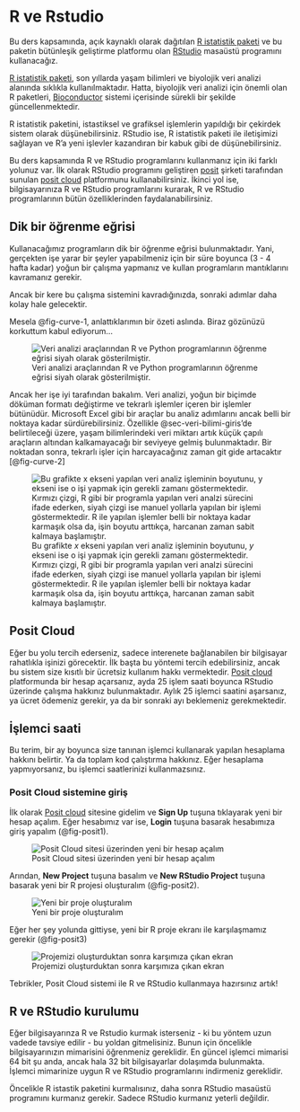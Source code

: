 # R ve Rstudio {#sec-sistem}

Bu ders kapsamında, açık kaynaklı olarak dağıtılan [R istatistik paketi](https://www.r-project.org/) ve bu paketin bütünleşik geliştirme platformu olan [RStudio](https://posit.co/download/rstudio-desktop/) masaüstü programını kullanacağız.

[R istatistik paketi](https://www.r-project.org/), son yıllarda yaşam bilimleri ve biyolojik veri analizi alanında sıklıkla kullanılmaktadır. Hatta, biyolojik veri analizi için önemli olan R paketleri, [Bioconductor](https://www.bioconductor.org/) sistemi içerisinde sürekli bir şekilde güncellenmektedir.

R istatistik paketini, istastiksel ve grafiksel işlemlerin yapıldığı bir çekirdek sistem olarak düşünebilirsiniz. RStudio ise, R istatistik paketi ile iletişimizi sağlayan ve R'a yeni işlevler kazandıran bir kabuk gibi de düşünebilirsiniz.

Bu ders kapsamında R ve RStudio programlarını kullanmanız için iki farklı yolunuz var. İlk olarak RStudio programını geliştiren [posit](https://posit.co/) şirketi tarafından sunulan [posit cloud](https://posit.co/products/cloud/cloud/) platformunu kullanabilirsiniz. İkinci yol ise, bilgisayarınıza R ve RStudio programlarını kurarak, R ve RStudio programlarının bütün özelliklerinden faydalanabilirsiniz.

## Dik bir öğrenme eğrisi

Kullanacağımız programların dik bir öğrenme eğrisi bulunmaktadır. Yani, gerçekten işe yarar bir şeyler yapabilmeniz için bir süre boyunca (3 - 4 hafta kadar) yoğun bir çalışma yapmanız ve kullan programların mantıklarını kavramanız gerekir. 

Ancak bir kere bu çalışma sistemini kavradığınızda, sonraki adımlar daha kolay hale gelecektir.

Mesela @fig-curve-1, anlattıklarımın bir özeti aslında. Biraz gözünüzü korkuttum kabul ediyorum...

![Veri analizi araçlarından R ve Python programlarının öğrenme eğrisi siyah olarak gösterilmiştir.](images/learning-curve-1.png){#fig-curve-1}

Ancak her işe iyi tarafından bakalım. Veri analizi, yoğun bir biçimde döküman formatı değiştirme ve tekrarlı işlemler içeren bir işlemler bütünüdür. Microsoft Excel gibi bir araçlar bu analiz adımlarını ancak belli bir noktaya kadar sürdürebilirsiniz. Özellikle @sec-veri-bilimi-giris'de belirtileceği üzere, yaşam bilimlerindeki veri miktarı artık küçük çapılı araçların altından kalkamayacağı bir seviyeye gelmiş bulunmaktadır. Bir noktadan sonra, tekrarlı işler için harcayacağınız zaman git gide artacaktır [@fig-curve-2]

![Bu grafikte $x$ ekseni yapılan veri analiz işleminin boyutunu, $y$ ekseni ise o işi yapmak için gerekli zamanı göstermektedir. Kırmızı çizgi, R gibi bir programla yapılan veri analzi sürecini ifade ederken, siyah çizgi ise manuel yollarla yapılan bir işlemi göstermektedir. R ile yapılan işlemler belli bir noktaya kadar karmaşık olsa da, işin boyutu arttıkça, harcanan zaman sabit kalmaya başlamıştır.](images/learning-curve-2.png){#fig-curve-2}

## Posit Cloud

Eğer bu yolu tercih ederseniz, sadece interenete bağlanabilen bir bilgisayar rahatlıkla işinizi görecektir. İlk başta bu yöntemi tercih edebilirsiniz, ancak bu sistem size kısıtlı bir ücretsiz kullanım hakkı vermektedir. [Posit cloud](https://posit.co/products/cloud/cloud/) platformunda bir hesap açarsanız, ayda 25 işlem saati boyunca RStudio üzerinde çalışma hakkınız bulunmaktadır. Aylık 25 işlemci saatini aşarsanız, ya ücret ödemeniz gerekir, ya da bir sonraki ayı beklemeniz gerekmektedir.

:::{.callout-note}
## İşlemci saati

Bu terim, bir ay boyunca size tanınan işlemci kullanarak yapılan hesaplama hakkını belirtir. Ya da toplam kod çalıştırma hakkınız. Eğer hesaplama yapmıyorsanız, bu işlemci saatlerinizi kullanmazsınız.
:::

### Posit Cloud sistemine giriş

İlk olarak [Posit cloud](https://posit.co/products/cloud/cloud/) sitesine gidelim ve **Sign Up** tuşuna tıklayarak yeni bir hesap açalım. Eğer hesabımız var ise, **Login** tuşuna basarak hesabımıza giriş yapalım (@fig-posit1).

![Posit Cloud sitesi üzerinden yeni bir hesap açalım](images/posit1.png){#fig-posit1}

Arından, **New Project** tuşuna basalım ve **New RStudio Project** tuşuna basarak yeni bir R projesi oluşturalım (@fig-posit2).

![Yeni bir proje oluşturalım](images/posit2.png){#fig-posit2}

Eğer her şey yolunda gittiyse, yeni bir R proje ekranı ile karşılaşmamız gerekir (@fig-posit3)

![Projemizi oluşturduktan sonra karşımıza çıkan ekran](images/posit3.png){#fig-posit3}

Tebrikler, Posit Cloud sistemi ile R ve RStudio kullanmaya hazırsınız artık!

## R ve RStudio kurulumu

Eğer bilgisayarınza R ve Rstudio kurmak isterseniz - ki bu yöntem uzun vadede tavsiye edilir - bu yoldan gitmelisiniz. Bunun için öncelikle bilgisayarınızın mimarisini öğrenmeniz gereklidir. En güncel işlemci mimarisi 64 bit şu anda, ancak hala 32 bit bilgisayarlar dolaşımda bulunmakta. İşlemci mimarinize uygun R ve RStudio programlarını indirmeniz gereklidir.

Öncelikle R istastik paketini kurmalısınız, daha sonra RStudio masaüstü programını kurmanız gerekir. Sadece RStudio kurmanız yeterli değildir.

